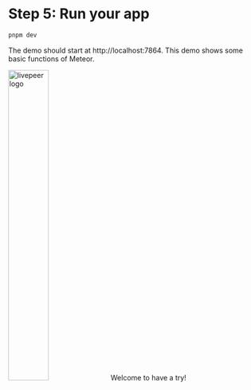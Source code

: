# Step 5: Run your app

```sh
pnpm dev
```

The demo should start at http://localhost:7864.
This demo shows some basic functions of Meteor.

<img
  alt="livepeer logo"
  src="/images/cli-and-tools/demo.png"
  width="40%"
  className="mx-auto my-2.5"
/>
Welcome to have a try!
